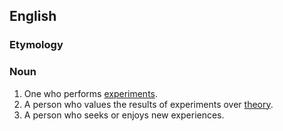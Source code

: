 ==English==

===Etymology===
{{suffix|en|experimental|ist}}

===Noun===
{{en-noun}}

# One who performs [[experiment]]s.
# A person who values the results of experiments over [[theory]].
# A person who seeks or enjoys new experiences.